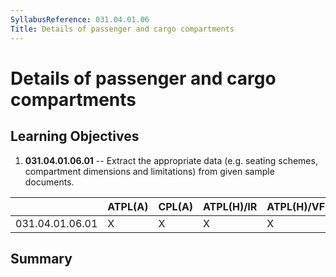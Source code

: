```yaml
---
SyllabusReference: 031.04.01.06
Title: Details of passenger and cargo compartments
---
```


# Details of passenger and cargo compartments

## Learning Objectives

1.  **031.04.01.06.01** -- Extract the appropriate data (e.g. seating schemes,
    compartment dimensions and limitations) from given sample documents.

|                 | ATPL(A) | CPL(A) | ATPL(H)/IR | ATPL(H)/VFR | CPL(H) | IR  | CBIR(A) |
| --------------- | ------- | ------ | ---------- | ----------- | ------ | --- | ------- |
| 031.04.01.06.01 | X       | X      | X          | X           | X      |     |         |

## Summary
